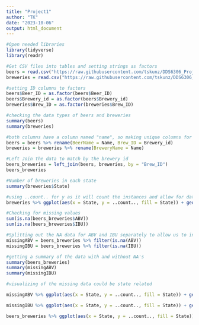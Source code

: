 ---
title: "Project1"
author: "TK"
date: "2023-10-06"
output: html_document
---

```{R}
#Open needed libraries
library(tidyverse)
library(readr)

#Get CSV files into tables and setting strings as factors
beers = read.csv("https://raw.githubusercontent.com/tskunz/DDS6306_Project1/main/Beers.csv", header = TRUE, stringsAsFactors =  TRUE)
breweries = read.csv("https://raw.githubusercontent.com/tskunz/DDS6306_Project1/main/Breweries.csv", header = TRUE, stringsAsFactors = TRUE)

#setting ID columns to factors
beers$Beer_ID = as.factor(beers$Beer_ID)
beers$Brewery_id = as.factor(beers$Brewery_id)
breweries$Brew_ID = as.factor(breweries$Brew_ID)

#checking the data types of beers and breweries
summary(beers)
summary(breweries)

#both columns have a column named "name", so making unique columns for each to better sort when joined
beers = beers %>% rename(BeerName = Name, Brew_ID = Brewery_id)
breweries = breweries %>% rename(BreweryName = Name)

#Left Join the data to match by the brewery id
beers_breweries = left_join(beers, breweries, by = "Brew_ID")
beers_breweries
```

```{r}
#Number of breweries in each state
summary(breweries$State)

#using ..count.. for y as it will count the instances and allow for data lables
breweries %>% ggplot(aes(x = State, y = ..count.., fill = State)) + geom_bar() + geom_text(aes(label = ..count..), stat = "count", vjust = -0.5, size = 3) + ggtitle("Count of Breweries in Each State") + ylab("Count of Breweries") + ggthemes::theme_economist() + guides(fill = FALSE)


```


```{r}
#Checking for missing values
sum(is.na(beers_breweries$ABV))
sum(is.na(beers_breweries$IBU))

#Splitting out the NA data for ABV and IBU separately to allow us to investigate each instance
missingABV = beers_breweries %>% filter(is.na(ABV))
missingIBU = beers_breweries %>% filter(is.na(IBU))

#getting a summary of the data with and without NA's
summary(beers_breweries)
summary(missingABV)
summary(missingIBU)

#visualizing of the missing data could be state related

missingABV %>% ggplot(aes(x = State, y = ..count.., fill = State)) + geom_bar() + geom_text(aes(label = ..count..), stat = "count", vjust = -0.5, size = 3) + ggtitle("Count of Missing ABV by State") + ylab("Count of Missing ABV") + ggthemes::theme_economist() + guides(fill = FALSE)

missingIBU %>% ggplot(aes(x = State, y = ..count.., fill = State)) + geom_bar() + geom_text(aes(label = ..count..), stat = "count", vjust = -0.5, size = 3) + ggtitle("Count of Missing IBU Data by State") + ylab("Count of Missing IBU") + ggthemes::theme_economist() + guides(fill = FALSE)

beers_breweries %>% ggplot(aes(x = State, y = ..count.., fill = State)) + geom_bar() + geom_text(aes(label = ..count..), stat = "count", vjust = -0.5, size = 3) + ggtitle("Count of Breweries in Each State") + ylab("Count of Breweries") + ggthemes::theme_economist() + guides(fill = FALSE)

```
